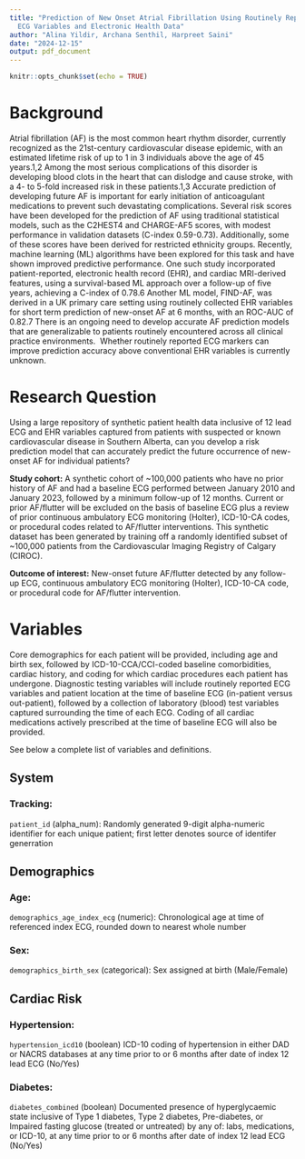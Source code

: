 ```yaml
---
title: "Prediction of New Onset Atrial Fibrillation Using Routinely Reported 12-Lead
  ECG Variables and Electronic Health Data"
author: "Alina Yildir, Archana Senthil, Harpreet Saini"
date: "2024-12-15"
output: pdf_document
---
```


```r
knitr::opts_chunk$set(echo = TRUE)
```

# Background

Atrial fibrillation (AF) is the most common heart rhythm disorder, currently recognized as the 21st-century cardiovascular disease epidemic, with an estimated lifetime risk of up to 1 in 3 individuals above the age of 45 years.1,2 Among the most serious complications of this disorder is developing blood clots in the heart that can dislodge and cause stroke, with a 4- to 5-fold increased risk in these patients.1,3 Accurate prediction of developing future AF is important for early initiation of anticoagulant medications to prevent such devastating complications. Several risk scores have been developed for the prediction of AF using traditional statistical models, such as the C2HEST4 and CHARGE-AF5 scores, with modest performance in validation datasets (C-index 0.59-0.73). Additionally, some of these scores have been derived for restricted ethnicity groups. Recently, machine learning (ML) algorithms have been explored for this task and have shown improved predictive performance. One such study incorporated patient-reported, electronic health record (EHR), and cardiac MRI-derived features, using a survival-based ML approach over a follow-up of five years, achieving a C-index of 0.78.6 Another ML model, FIND-AF, was derived in a UK primary care setting using routinely collected EHR variables for short term prediction of new-onset AF at 6 months, with an ROC-AUC of 0.82.7 There is an ongoing need to develop accurate AF prediction models that are generalizable to patients routinely encountered across all clinical practice environments.  Whether routinely reported ECG markers can improve prediction accuracy above conventional EHR variables is currently unknown.

# Research Question

Using a large repository of synthetic patient health data inclusive of 12 lead ECG and EHR variables captured from patients with suspected or known cardiovascular disease in Southern Alberta, can you develop a risk prediction model that can accurately predict the future occurrence of new-onset AF for individual patients?

**Study cohort:** A synthetic cohort of ~100,000 patients who have no prior history of AF and had a baseline ECG performed between January 2010 and January 2023, followed by a minimum follow-up of 12 months. Current or prior AF/flutter will be excluded on the basis of baseline ECG plus a review of prior continuous ambulatory ECG monitoring (Holter), ICD-10-CA codes, or procedural codes related to AF/flutter interventions. This synthetic dataset has been generated by training off a randomly identified subset of ~100,000 patients from the Cardiovascular Imaging Registry of Calgary (CIROC).

**Outcome of interest:** New-onset future AF/flutter detected by any follow-up ECG, continuous ambulatory ECG monitoring (Holter), ICD-10-CA code, or procedural code for AF/flutter intervention.

# Variables

Core demographics for each patient will be provided, including age and birth sex, followed by ICD-10-CCA/CCI-coded baseline comorbidities, cardiac history, and coding for which cardiac procedures each patient has undergone. Diagnostic testing variables will include routinely reported ECG variables and patient location at the time of baseline ECG (in-patient versus out-patient), followed by a collection of laboratory (blood) test variables captured surrounding the time of each ECG. Coding of all cardiac medications actively prescribed at the time of baseline ECG will also be provided.

See below a complete list of variables and definitions.

## System

### Tracking:

`patient_id` (alpha_num): Randomly generated 9-digit alpha-numeric identifier for each unique patient; first letter denotes source of identifer generration									

## Demographics

### Age:

`demographics_age_index_ecg` (numeric):	Chronological age at time of referenced index ECG, rounded down to nearest whole number

### Sex:

`demographics_birth_sex` (categorical): Sex assigned at birth (Male/Female)	

## Cardiac Risk

### Hypertension:

`hypertension_icd10` (boolean) ICD-10 coding of hypertension in either DAD or NACRS databases at any time prior to or 6 months after date of index 12 lead ECG (No/Yes)

### Diabetes:

`diabetes_combined` (boolean) Documented presence of hyperglycaemic state inclusive of Type 1 diabetes, Type 2 diabetes, Pre-diabetes, or Impaired fasting glucose (treated or untreated) by any of: labs, medications, or ICD-10,  at any time prior to or 6 months after date of index 12 lead ECG (No/Yes)



